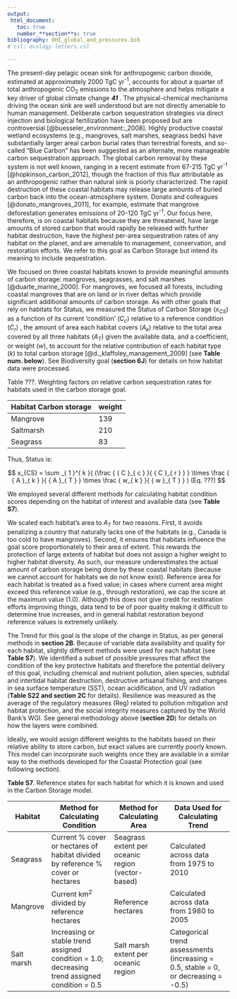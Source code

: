 ```yaml
---
output:
 html_document:
   toc: true
   number_**section**s: true
bibliography: OHI_global_and_pressures.bib
# csl: ecology-letters.csl

---
```


<!-- Hi Casey, please look over this description and edit as needed. I highlighted "Table", "sections" etc to fill in later as they are likely to be changed from the 2012 and 2015 papers. The CS section is a combination of 2012 and 2015 papers I had access to.   -->


The present-day pelagic ocean sink for anthropogenic carbon dioxide, estimated at approximately 2000 TgC yr<sup>-1</sup>, accounts for about a quarter of total anthropogenic CO<sub>2</sub> emissions to the atmosphere and helps mitigate a key driver of global climate change ***41*** . 
The physical-chemical mechanisms driving the ocean sink are well understood but are not directly amenable to human management. Deliberate carbon sequestration strategies via direct injection and biological fertilization have been proposed but are controversial [@buesseler_environment:_2008]. 
Highly productive coastal wetland ecosystems (e.g., mangroves, salt marshes, seagrass beds) have substantially larger areal carbon burial rates than terrestrial forests, and so-called "Blue Carbon" has been suggested as an alternate, more manageable carbon sequestration approach. 
The global carbon removal by these system is not well known, ranging in a recent estimate from 67-215 TgC yr<sup>-1</sup> [@hopkinson_carbon_2012], though the fraction of this flux attributable as an anthropogenic rather than natural sink is poorly characterized. 
The rapid destruction of these coastal habitats may release large amounts of buried carbon back into the ocean-atmosphere system. Donato and colleagues [@donato_mangroves_2011], for example, estimate that mangrove deforestation generates emissions of 20-120 TgC yr<sup>-1</sup>. 
Our focus here, therefore, is on coastal habitats because they are threatened, have large amounts of stored carbon that would rapidly be released with further habitat destruction, have the highest per-area sequestration rates of any habitat on the planet, and are amenable to management, conservation, and restoration efforts. We refer to this goal as Carbon Storage but intend its meaning to include sequestration.

We focused on three coastal habitats known to provide meaningful amounts of carbon storage: mangroves, seagrasses, and salt marshes [@duarte_marine_2000]. 
For mangroves, we focused all forests, including coastal mangroves that are on land or in river deltas which provide significant additional amounts of carbon storage. 
As with other goals that rely on habitats for Status, we measured the Status of Carbon Storage ($x_{CS}$) as a function of its current ‘condition’ ($C_{c}$) relative to a reference condition ($C_{r}$) , the amount of area each habitat covers ($A_{k}$)  relative to the total area covered by all three habitats ($A_{T}$)  given the available data, and a coefficient, or weight ($w$), to account for the relative contribution of each habitat type ($k$) to total carbon storage [@d._klaffoley_management_2009] (see **Table num. below**). 
See Biodiversity goal (**section 6J**) for details on how habitat data were processed.

Table ???. Weighting factors on relative carbon sequestration rates for habitats used in the carbon storage goal.

|Habitat Carbon storage| weight|
|----------------------|-------|
| Mangrove             |   139 |
| Saltmarsh            |   210 |
| Seagrass             |    83 |


Thus, Status is:

$$
x_{CS} = \sum _{ 1 }^{ k }{ (\frac { { C }_{ c } }{ { C }_{ r } }  } \times \frac { { A }_{ k } }{ { A }_{ T } } \times \frac { w_{ k } }{ { w }_{ T } } ) (Eq. ???)
$$

We employed several different methods for calculating habitat condition scores depending on the habitat of interest and available data (see **Table S7**).

We scaled each habitat’s area to $A_{T}$ for two reasons. First, it avoids penalizing a country that naturally lacks one of the habitats (e.g., Canada is too cold to have mangroves). Second, it ensures that habitats influence the goal score proportionately to their area of extent. 
This rewards the protection of large extents of habitat but does not assign a higher weight to higher habitat diversity. As such, our measure underestimates the actual amount of carbon storage being done by these coastal habitats (because we cannot account for habitats we do not know exist). 
Reference area for each habitat is treated as a fixed value; in cases where current area might exceed this reference value (e.g., through restoration), we cap the score at the maximum value (1.0). Although this does not give credit for restoration efforts improving things, data tend to be of poor quality making it difficult to determine true increases, and in general habitat restoration beyond reference values is extremely unlikely.

The Trend for this goal is the slope of the change in Status, as per general methods in **section 2B**. Because of variable data availability and quality for each habitat, slightly different methods were used for each habitat (see **Table S7**). 
We identified a subset of possible pressures that affect the condition of the key protective habitats and therefore the potential delivery of this goal, including chemical and nutrient pollution, alien species, subtidal and intertidal habitat destruction, destructive artisanal fishing, and changes in sea surface temperature (SST), ocean acidification, and UV radiation (**Table S22 and section 2C** for details). 
Resilience was measured as the average of the regulatory measures (Reg) related to pollution mitigation and habitat protection, and the social integrity measures captured by the World Bank’s WGI. See general methodology above (**section 2D**) for details on how the layers were combined.

Ideally, we would assign different weights to the habitats based on their relative ability to store carbon, but exact values are currently poorly known. This model can incorporate such weights once they are available in a similar way to the methods developed for the Coastal Protection goal (see following section).


**Table S7**. Reference states for each habitat for which it is known and used in the Carbon Storage model.

|Habitat| Method for Calculating Condition | Method for Calculating Area | Data Used for Calculating Trend |
|-------|----------------------------------|-----------------------------|---------------------------------|
|Seagrass| Current % cover or hectares of habitat divided by reference % cover or hectares | Seagrass extent per oceanic region (vector-based) | Calculated across data from 1975 to 2010|
|Mangrove| Current km<sup>2</sup> divided by reference hectares| Reference hectares | Calculated across data from 1980 to 2005|
|Salt marsh| Increasing or stable trend assigned condition = 1.0; decreasing trend assigned condition = 0.5 | Salt marsh extent per oceanic region |Categorical trend assessments (increasing = 0.5, stable = 0, or decreasing = -0.5)|
